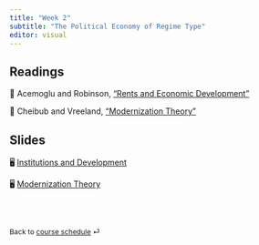 ```yaml
---
title: "Week 2"
subtitle: "The Political Economy of Regime Type"
editor: visual
---
```


## Readings

📖 Acemoglu and Robinson, ["Rents and Economic
Development"](https://link-springer-com.proxygw.wrlc.org/article/10.1007/s11127-019-00645-z "Acemoglu and Robinson")

📖 Cheibub and Vreeland, ["Modernization
Theory"](https://blackboard.gwu.edu/webapps/blackboard/execute/content/file?cmd=view&mode=designer&content_id=_12817118_1&course_id=_380501_1 "Cheibub and Vreeland")

## Slides

🖥️ [Institutions and Development](/slides/lecture-2.1.html)

🖥️ [Modernization Theory](/slides/lecture-2.2.html)

<br><br>

::: {style="font-size: 0.875em;"}
Back to [course schedule](/ "Course schedule") ⏎
:::
